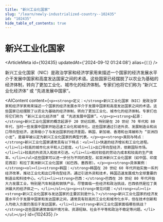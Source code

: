 ```yaml
---
title: "新兴工业化国家"
slug: "/learn/newly-industrialized-country--102435"
id: "102435"
hide_table_of_contents: true
---
```



# 新兴工业化国家

<ArticleMeta id={102435} updatedAt={'2024-09-12 01:24:08'} alias={`[]`} />
<div className='border-solid border-b border-t-0 my-4 border-[var(--ifm-color-gray-300)]' />

新兴工业化国家（NIC）是政治学家和经济学家用来描述一个国家的经济发展水平介于发展中国家和高度发达国家之间的术语。这些国家已经摆脱了以农业为基础的经济体制，转向了更加工业化、城市化的经济体制。专家们也将它们称为 “新兴工业化经济体” 或 “先进发展中国家”。

<AIContent content={`<p><strong>定义：</strong>新兴工业化国家（NIC）是政治学家和经济学家用来描述一个国家的经济发展水平介于发展中国家和高度发达国家之间的术语。这些国家已经摆脱了以农业为基础的经济体制，转向了更加工业化、城市化的经济体制。专家们也将它们称为 “新兴工业化经济体” 或 “先进发展中国家”。</p><p><strong>起源：</strong>新兴工业化国家的概念起源于 20 世纪后期，特别是在 20 世纪 70 年代和 80 年代，当时一些发展中国家开始迅速工业化和城市化。这些国家通过引进外资、发展制造业和出口导向型经济，逐渐缩小了与发达国家的经济差距。韩国、新加坡、香港和台湾被称为 “亚洲四小龙”，是最早被认定为新兴工业化国家的典型代表。</p><p><strong>类别与特点：</strong>新兴工业化国家通常具有以下特点：<ul><li>快速的经济增长和工业化进程。</li><li>较高的城市化水平和人口密度。</li><li>出口导向型经济，依赖国际市场。</li><li>较高的外资流入和技术引进。</li><li>相对较低的劳动力成本和较高的生产效率。</li></ul>这些国家可以进一步分为不同的类型，如亚洲新兴工业化国家（如中国、印度尼西亚）和拉丁美洲新兴工业化国家（如巴西、墨西哥）。</p><p><strong>具体案例：</strong><ol><li><strong>韩国：</strong>韩国在 20 世纪 60 年代开始实施一系列经济改革，推动工业化和出口导向型经济。通过引进外资和技术，韩国迅速发展成为全球重要的制造业和科技中心。</li><li><strong>巴西：</strong>巴西在 20 世纪 80 年代开始大力发展工业，特别是汽车制造和钢铁产业。尽管面临一些经济和政治挑战，巴西依然是拉丁美洲最大的经济体之一。</li></ol></p><p><strong>常见问题：</strong><ul><li><strong>新兴工业化国家与发达国家的主要区别是什么？</strong>新兴工业化国家的经济发展水平介于发展中国家和发达国家之间，通常具有较高的工业化和城市化水平，但在技术创新和人均收入方面仍落后于发达国家。</li><li><strong>新兴工业化国家面临哪些挑战？</strong>这些国家通常面临环境污染、资源短缺、社会不平等和政治不稳定等问题。</li></ul></p>`} id={102435} />
